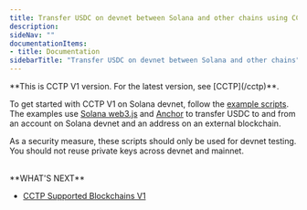 ```yaml
---
title: Transfer USDC on devnet between Solana and other chains using CCTP V1
description: 
sideNav: ""
documentationItems: 
- title: Documentation
sidebarTitle: "Transfer USDC on devnet between Solana and other chains"
---
```


<Warning>
  **This is CCTP V1 version. For the latest version, see [CCTP](/cctp)**.
</Warning>

To get started with CCTP V1 on Solana devnet, follow the
[example scripts](https://github.com/circlefin/solana-cctp-contracts/tree/master/examples).
The examples use [Solana web3.js](https://www.npmjs.com/package/@solana/web3.js)
and [Anchor](https://www.npmjs.com/package/@project-serum/anchor) to transfer
USDC to and from an account on Solana devnet and an address on an external
blockchain.

As a security measure, these scripts should only be used for devnet testing. You
should not reuse private keys across devnet and mainnet.

<br />
**WHAT'S NEXT**

- [CCTP Supported Blockchains V1 <Icon icon="arrow-right" />](/cctp/v1/cctp-supported-blockchains)
